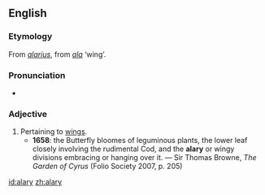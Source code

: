 ==English==

===Etymology===
From {{etyl|la}} ''[[alarius]]'', from ''[[ala]]'' ‘wing’.

===Pronunciation===
* {{IPA|/ˈeɪləɹi/}}

===Adjective===
{{en-adj}}

# Pertaining to [[wings]].
#* '''1658''': the Butterfly bloomes of leguminous plants, the lower leaf closely involving the rudimental Cod, and the '''alary''' or wingy divisions embracing or hanging over it. — Sir Thomas Browne, ''The Garden of Cyrus'' (Folio Society 2007, p. 205)

[[id:alary]]
[[zh:alary]]